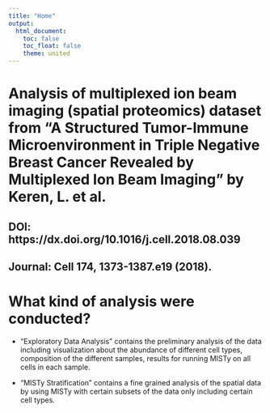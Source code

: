 ```yaml
---
title: "Home"
output:
  html_document:
    toc: false
    toc_float: false
    theme: united
---
```


# Analysis of multiplexed ion beam imaging (spatial proteomics) dataset from "A Structured Tumor-Immune Microenvironment in Triple Negative Breast Cancer Revealed by Multiplexed Ion Beam Imaging" by Keren, L. et al.

## DOI: https://dx.doi.org/10.1016/j.cell.2018.08.039
## Journal: Cell 174, 1373-1387.e19 (2018).
  
# What kind of analysis were conducted?

- "Exploratory Data Analysis" contains the preliminary analysis of the data
including visualization about the abundance of different cell types, 
composition of the different samples, results for running MISTy on
all cells in each sample.

- "MISTy Stratification" contains a fine grained analysis of the spatial
data by using MISTy with certain subsets of the data only including 
certain cell types.